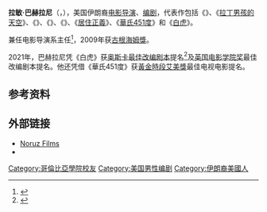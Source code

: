 {{Expand language|1=en|time=2021-04-07T11:40:12+00:00}}
{{NoteTA
|G1=Movie
|T=zh-cn:拉敏·巴哈尼; zh-tw:拉敏·巴赫拉尼;
|1=zh-cn:拉敏·巴哈尼; zh-tw:拉敏·巴赫拉尼;
}}

{{Infobox person
| name               = 拉敏·巴赫拉尼<br/>Ramin Bahrani
| image              = Ramin Bahrani, 2014 Venice International Film Festival.jpg
| caption            = 摄于[[第71屆威尼斯影展|第71屆威尼斯影展]]
| birth_date         = {{Birth date and age|mf=yes|1975|3|20}}
| birth_place        = {{USA}}[[北卡罗来纳州|北卡罗来纳州]][[溫斯頓-撒冷|溫斯頓-撒冷]]
| nationality        = {{USA}}
| alma_mater         = [[哥伦比亚大学|哥伦比亚大学]][[文学士|文学士]]
| occupation         = 导演、编剧、制片
| years_active       = 2005年–至今
| spouse             = 
}}
'''拉敏·巴赫拉尼'''（{{lang-en|Ramin Bahrani}}，{{bd|1975年|3月20日||}}），美国伊朗裔[[电影导演|电影导演]]、[[编剧|编剧]]，代表作包括《{{le|推手推車的男人|Man Push Cart}}》、《[[拉丁男孩的天空|拉丁男孩的天空]]》、《{{le|再見索羅|Goodbye Solo (film)}}》、《{{le|塑膠袋 (短片)|Plastic Bag (film)|塑膠袋}}》、《{{le|玩命代價|At Any Price (film)}}》、《[[居住正義|居住正義]]》、《[[華氏451度_(2018年電影)|華氏451度]]》和《[[白虎_(2021年电影)|白虎]]》。

兼任{{tsl|en|Columbia University School of the Arts|哥伦比亚大学艺术学院}}电影导演系主任<ref>{{cite web |url=http://arts.columbia.edu/film/ramin-bahrani |title=Archived copy |access-date=2012-07-22 |dead-url=yes |archive-url=https://web.archive.org/web/20120128054014/http://arts.columbia.edu/film/ramin-bahrani |archive-date=2012-01-28 }}</ref>，2009年获[[古根海姆獎|古根海姆獎]]。

2021年，巴赫拉尼凭《白虎》获[[第93屆奧斯卡金像獎|奥斯卡]][[奧斯卡最佳改編劇本獎|最佳改编剧本]]提名<ref name="oscar">{{cite web|first=Sarah|last=Whitten|date=2021-03-15|title=Here is the complete list of Oscar nominees for 2021|url=https://www.cnbc.com/2021/03/15/oscars-nominations-2021-the-complete-list-of-nominees.html|publisher=CNBC|access-date=2021-03-18|archive-date=2021-08-15|archive-url=https://web.archive.org/web/20210815104220/https://www.cnbc.com/2021/03/15/oscars-nominations-2021-the-complete-list-of-nominees.html|dead-url=no}}</ref>及[[第74届英国电影学院奖|英国电影学院奖]]最佳改编剧本提名。他还凭借《華氏451度》获[[黃金時段艾美獎|黃金時段艾美獎]]最佳电视电影提名。

==参考资料==
{{reflist}}

==外部链接==
{{Commons category|Ramin Bahrani}}
*[http://raminbahrani.com/ Noruz Films] {{Wayback|url=http://raminbahrani.com/ |date=20170504065632 }}
*{{IMDb name|1023919}}

{{Ramin Bahrani}}
{{Authority control}}
{{DEFAULTSORT:Bahrani, Ramin}}
[[Category:哥倫比亞學院校友|Category:哥倫比亞學院校友]]
[[Category:美国男性编剧|Category:美国男性编剧]]
[[Category:伊朗裔美國人|Category:伊朗裔美國人]]
{{us-bio-stub}}